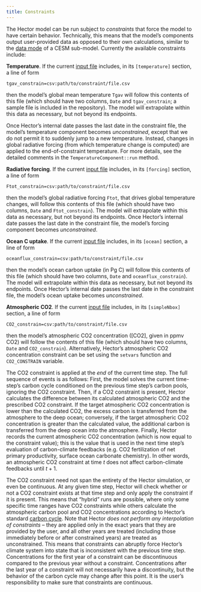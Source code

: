 ```yaml
---
title: Constraints
---
```


The Hector model can be run subject to *constraints* that force the model to have certain behavior. Technically, this means that the model's components output user-provided data as opposed to their own calculations, similar to the [data mode](http://www.cesm.ucar.edu/models/cesm1.0/cesm/cesm_doc_1_0_4/x42.html) of a CESM sub-model. Currently the available constraints include:

**Temperature**. If the current [input file](InputFiles.html) includes, in its `[temperature]` section, a line of form

```
tgav_constrain=csv:path/to/constraint/file.csv
```

then the model's global mean temperature `Tgav` will follow this contents of this file (which should have two columns, `Date` and `tgav_constrain`; a sample file is included in the repository). The model will extrapolate within this data as necessary, but not beyond its endpoints.

Once Hector's internal date passes the last date in the constraint file, the model's temperature component becomes *unconstrained*, except that we do not permit it to suddenly jump to a new temperature. Instead, changes in global radiative forcing (from which temperature change is computed) are applied to the end-of-constraint temperature. For more details, see the detailed comments in the `TemperatureComponent::run` method.

**Radiative forcing**. If the current [input file](InputFiles.html) includes, in its `[forcing]` section, a line of form

```
Ftot_constrain=csv:path/to/constraint/file.csv
```

then the model's global radiative forcing `Ftot`, that drives global temperature changes, will follow this contents of this file (which should have two columns, `Date` and `Ftot_constrain`). The model will extrapolate within this data as necessary, but not beyond its endpoints. Once Hector's internal date passes the last date in the constraint file, the model's forcing component becomes *unconstrained*.

**Ocean C uptake**. If the current [input file](InputFiles.html) includes, in its `[ocean]` section, a line of form

```
oceanflux_constrain=csv:path/to/constraint/file.csv
```

then the model's ocean carbon uptake (in Pg C) will follow this contents of this file (which should have two columns, `Date` and `oceanflux_constrain`). The model will extrapolate within this data as necessary, but not beyond its endpoints. Once Hector's internal date passes the last date in the constraint file, the model's ocean uptake becomes *unconstrained*.

**Atmospheric CO2**. If the current [input file](InputFiles) includes, in its `[simpleNbox]` section, a line of form

```
CO2_constrain=csv:path/to/constraint/file.csv
```

then the model's atmospheric CO2 concentration ([CO2], given in ppmv CO2) will follow the contents of this file (which should have two columns, `Date` and `CO2_constrain`).
Alternatively, Hector's atmospheric CO2 concentration constraint can be set using the `setvars` function and `CO2_CONSTRAIN` variable.

The CO2 constraint is applied at the _end_ of the current time step.
The full sequence of events is as follows:
First, the model solves the current time-step's carbon cycle conditioned on the previous time step's carbon pools, ignoring the CO2 constraint.
Then, if a CO2 constraint is present, Hector calculates the difference between its calculated atmospheric CO2 and the prescribed CO2 constraint.
If the target atmospheric CO2 concentration is lower than the calculated CO2, the excess carbon is transferred from the atmosphere to the deep ocean;
conversely, if the target atmospheric CO2 concentration is greater than the calculated value, the additional carbon is transferred from the deep ocean into the atmosphere.
Finally, Hector records the current atmospheric CO2 concentration (which is now equal to the constraint value); this is the value that is used in the next time step's evaluation of carbon-climate feedbacks (e.g. CO2 fertilization of net primary productivity, surface ocean carbonate chemistry).
In other words, an atmospheric CO2 constraint at time $t$ does not affect carbon-climate feedbacks until $t+1$.

The CO2 constraint need not span the entirety of the Hector simulation, or even be continuous.
At any given time step, Hector will check whether or not a CO2 constraint exists at that time step and only apply the constraint if it is present.
This means that "hybrid" runs are possible, where only some specific time ranges have CO2 constraints while others calculate the atmospheric carbon pool and CO2 concentrations according to Hector's standard [carbon cycle](SimpleNBox).
Note that Hector _does not perform any interpolation of constraints_ -- they are applied only in the exact years that they are provided by the user, and all other years are treated (including those immediately before or after constrained years) are treated as unconstrained.
This means that constraints can abruptly force Hector's climate system into state that is inconsistent with the previous time step.
Concentrations for the first year of a constraint can be discontinuous compared to the previous year without a constraint.
Concentrations after the last year of a constraint will not necessarily have a discontinuity, but the behavior of the carbon cycle may change after this point.
It is the user's responsibility to make sure that constraints are continuous.
